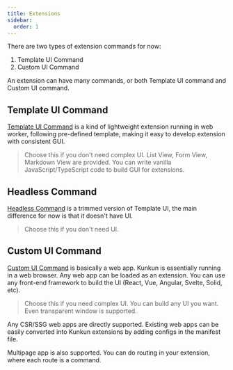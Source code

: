 ```yaml
---
title: Extensions
sidebar:
  order: 1
---
```


There are two types of extension commands for now:

1. Template UI Command
2. Custom UI Command

An extension can have many commands, or both Template UI command and Custom UI command.

## Template UI Command

[Template UI Command](./worker-template) is a kind of lightweight extension running in web worker,
following pre-defined template, making it easy to develop extension with consistent GUI.

> Choose this if you don't need complex UI. List View, Form View, Markdown View are provided.
> You can write vanilla JavaScript/TypeScript code to build GUI for extensions.

## Headless Command

[Headless Command](./headless-command) is a trimmed version of Template UI, the main difference for now is that it doesn't have UI.

> Choose this if you don't need UI.

## Custom UI Command

[Custom UI Command](./custom-ui-ext) is basically a web app. Kunkun is essentially running in a web browser.
Any web app can be loaded as an extension. You can use any front-end framework to build the UI (React, Vue, Angular, Svelte, Solid, etc).

> Choose this if you need complex UI. You can build any UI you want. Even transparent window is supported.

Any CSR/SSG web apps are directly supported. Existing web apps can be easily converted into Kunkun extensions
by adding configs in the manifest file.

Multipage app is also supported. You can do routing in your extension, where each route is a command.
